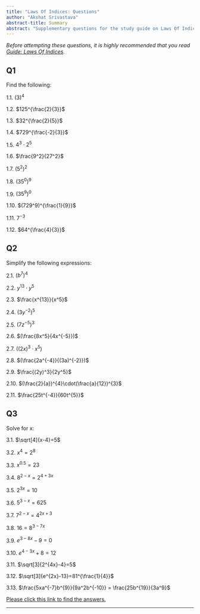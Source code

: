 ```yaml
---
title: "Laws Of Indices: Questions"
author: "Akshat Srivastava"
abstract-title: Summary
abstract: "Supplementary questions for the study guide on Laws Of Indices."
---
```


*Before attempting these questions, it is highly recommended that you read [Guide: Laws Of Indices](lawsofindices.qmd).*

## Q1 {-}
Find the following:\

1.1. $(3)^4$\

1.2. $125^{\frac{2}{3}}$\

1.3. $32^{\frac{2}{5}}$\

1.4. $729^{\frac{-2}{3}}$\

1.5. $4^3\cdot2^5$\

1.6. $\frac{9^2}{27^2}$\

1.7. $(5^2)^2$\

1.8. $(35^0)^9$\

1.9. $(35^9)^0$\

1.10. $(729^9)^{\frac{1}{9}}$\

1.11. $7^{-3}$\

1.12. $64^{\frac{4}{3}}$\


## Q2 {-}
Simplify the following expressions:\

2.1. $(b^{7})^{4}$\

2.2. $y^{13}\cdot{y^{5}}$\

2.3. $\frac{x^{13}}{x^5}$\

2.4. $(3y^{-2})^5$\

2.5. $(7z^{-5})^3$\

2.6. $(\frac{8x^5}{4x^{-5}})$\

2.7. $((2x)^{3}\cdot{x^{5}})$\

2.8. $(\frac{2a^{-4}}{(3a)^{-2}})$\

2.9. $\frac{(2y)^3}{2y^5}$\

2.10. $(\frac{2}{a})^{4}\cdot(\frac{a}{12})^{3}$\

2.11. $\frac{25t^{-4}}{60t^{5}}$\


## Q3 {-}
Solve for x:\

3.1. $\sqrt[4]{x-4}=5$\

3.2. $x^4=2^8$\

3.3. $x^{0.5}=23$\

3.4. $8^{2-x}=2^{4+3x}$\

3.5. $2^{3x}=10$\

3.6. $5^{3-x}=625$\

3.7. $7^{2-x}=4^{2x+3}$\

3.8. $16=8^{3-7x}$\

3.9. $e^{3-8x}-9=0$\

3.10. $e^{4-3x}+8=12$\

3.11. $\sqrt[3]{2^{4x}-4}=5$\

3.12. $\sqrt[3]{e^{2x}-13}=81^{\frac{1}{4}}$\

3.13. $\frac{5xa^{-7}b^{9}}{9a^2b^{-10}} = \frac{25b^{19}}{3a^9}$\


[Please click this link to find the answers.](as-Lawsofindices.qmd)

---
